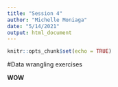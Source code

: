 ```yaml
---
title: "Session 4"
author: "Michelle Moniaga"
date: "5/14/2021"
output: html_document
---
```


```r
knitr::opts_chunk$set(echo = TRUE)
```

#Data wrangling exercises

**WOW**